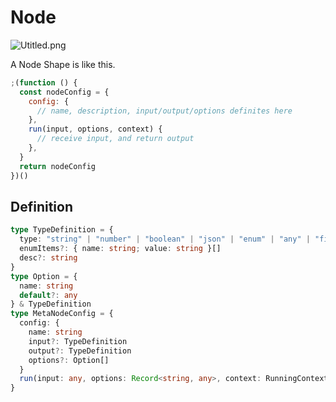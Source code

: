 # Node

![Utitled.png](/docs/introduction-1.png)

A Node Shape is like this.

```javascript
;(function () {
  const nodeConfig = {
    config: {
      // name, description, input/output/options definites here
    },
    run(input, options, context) {
      // receive input, and return output
    },
  }
  return nodeConfig
})()
```

## Definition

```typescript
type TypeDefinition = {
  type: "string" | "number" | "boolean" | "json" | "enum" | "any" | "file"
  enumItems?: { name: string; value: string }[]
  desc?: string
}
type Option = {
  name: string
  default?: any
} & TypeDefinition
type MetaNodeConfig = {
  config: {
    name: string
    input?: TypeDefinition
    output?: TypeDefinition
    options?: Option[]
  }
  run(input: any, options: Record<string, any>, context: RunningContext): any
}
```
